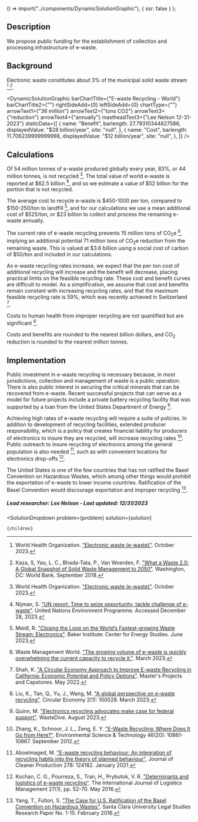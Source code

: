 
  () => import("../components/DynamicSolutionGraphic"),
  { ssr: false }
);


## Description
We propose public funding for the establishment of collection and processing infrastructure of e-waste.

## Background
Electronic waste constitutes about 3% of the municipal solid waste stream [^"6"],[^"7"].

<DynamicSolutionGraphic
  barChartTitle={"E-waste Recycling - World"}
  barChartTitle2={""}
  rightSideAdd={0}
  leftSideAdd={0}
  chartType={""}
  arrowText1={"36 million"}
  arrowText2={"tons CO2"}
  arrowText3={"reduction"}
  arrowText4={"annually"}
  mastheadText3={"Lee Nelson 12-31-2023"}
 staticData={[
    {
     name: "Benefit",
      barlength: 27.79310344827586,
      displayedValue: "$28 billion/year",
      site: "null",
    },
    {
      name: "Cost",
      barlength: 11.706239999999998,
      displayedValue: "$12 billion/year",
      site: "null",
    },
  ]}
/>

## Calculations
Of 54 million tonnes of e-waste produced globally every year, 83%, or 44 million tonnes, is not recycled [^"6"]. The total value of world e-waste is reported at $62.5 billion [^"3"], and so we estimate a value of $52 billion for the portion that is not recycled.

The average cost to recycle e-waste is $450-1000 per ton, compared to $150-250/ton to landfill [^”5”], and for our calculations we use a mean additional cost of $525/ton, or $23 billion to collect and process the remaining e-waste annually.

The current rate of e-waste recycling prevents 15 million tons of CO<sub>2</sub>e [^”4”], implying an additional potential 71 million tons of CO<sub>2</sub>e reduction from the remaining waste. This is valued at $3.6 billion using a social cost of carbon of $50/ton and included in our calculations.

As e-waste recycling rates increase, we expect that the per-ton cost of additional recycling will increase and the benefit will decrease, placing practical limits on the feasible recycling rate. These cost and benefit curves are difficult to model. As a simplification, we assume that cost and benefits remain constant with increasing recycling rates, and that the maximum feasible recycling rate is 59%, which was recently achieved in Switzerland [^"8"].

Costs to human health from improper recycling are not quantified but are significant [^"10"].

Costs and benefits are rounded to the nearest billion dollars, and CO<sub>2</sub> reduction is rounded to the nearest million tonnes.

## Implementation

Public investment in e-waste recycling is necessary because, in most jurisdictions, collection and management of waste is a public operation. There is also public interest in securing the critical minerals that can be recovered from e-waste. Recent successful projects that can serve as a model for future projects include a private battery recycling facility that was supported by a loan from the United States Department of Energy [^"14"].

Achieving high rates of e-waste recycling will require a suite of policies. In addition to development of recycling facilities, extended producer responsibility, which is a policy that creates financial liability for producers of electronics to insure they are recycled, will increase recycling rates [^"9"]. Public outreach to insure recycling of electronics among the general population is also needed [^"11"], such as with convenient locations for electronics drop-offs [^"12"].

The United States is one of the few countries that has not ratified the Basel Convention on Hazardous Wastes, which among other things would prohibit the exportation of e-waste to lower income countries. Ratification of the Basel Convention would discourage exportation and improper recycling [^"13"].

##### Lead researcher: Lee Nelson - Last updated: 12/31/2023

[^”1”]: Kang, H., Schoenung, J. ["Electronic waste recycling: A review of U.S. infrastructure and technology options"](https://doi.org/10.1016/j.resconrec.2005.06.001). Resources Conservation and Recycling. December 2005.

[^”2”]: World Economic Forum. ["The enormous opportunity of e-waste recycling"](https://www.weforum.org/agenda/2023/03/the-enormous-opportunity-of-e-waste-recycling/). March 2023.

[^"3"]: Nijman, S. ["UN report: Time to seize opportunity, tackle challenge of e-waste"]( https://www.unep.org/news-and-stories/press-release/un-report-time-seize-opportunity-tackle-challenge-e-waste). United Nations Environment Programme. Accessed December 28, 2023.

[^”4”]: Waste Management World. ["The growing volume of e-waste is quickly overwhelming the current capacity to recycle it."](https://waste-management-world.com/resource-use/e-waste-recycling/). March 2023.

[^”5”]: Meidl, R. ["Closing the Loop on the World’s Fastest-growing Waste Stream: Electronics"](https://www.bakerinstitute.org/research/closing-loop-worlds-fastest-growing-waste-stream-electronics). Baker Institute: Center for Energy Studies. June 2023.

[^"6"]: World Health Organization. ["Electronic waste (e-waste)"](https://www.who.int/news-room/fact-sheets/detail/electronic-waste-(e-waste)). October 2023.

[^"7"]: Kaza, S, Yao, L. C., Bhada-Tata, P., Van Woerden, F. ["What a Waste 2.0: A Global Snapshot of Solid Waste Management to 2050"](https://datatopics.worldbank.org/what-a-waste/trends_in_solid_waste_management.html). Washington, DC: World Bank. September 2018.

[^"8"]: Shah, K. ["A Circular Economy Approach to Improve E-waste Recycling in California: Economic Potential and Policy Options"](https://repository.usfca.edu/cgi/viewcontent.cgi?article=2840&context=capstone). Master's Projects and Capstones. May 2022.

[^"9"]: Zhang, K., Schnoor, J. L., Zeng, E. Y. ["E-Waste Recycling: Where Does It Go from Here?"](https://pubs.acs.org/doi/full/10.1021/es303166s). Environmental Science & Technology 46(20): 10861-10867. September 2012.

[^"10"]: Liu, K., Tan, Q., Yu, J., Wang, M. ["A global perspective on e-waste recycling"](https://www.sciencedirect.com/science/article/pii/S2773167723000055). Circular Economy 2(1): 100028. March 2023.

[^"11"]: Aboelmaged, M. ["E-waste recycling behaviour: An integration of recycling habits into the theory of planned behaviour"](https://www.sciencedirect.com/science/article/abs/pii/S095965262034227X). Journal of Cleaner Production 278: 124182. January 2021.

[^"12"]: Kochan, C. G., Pourreza, S., Tran, H., Prybutok, V. R. ["Determinants and logistics of e-waste recycling"](https://www.emerald.com/insight/content/doi/10.1108/IJLM-02-2014-0021/full/html). The International Journal of Logistics Management 27(1), pp. 52-70. May 2016.

[^"13"]: Yang, T., Fulton, S. ["The Case for U.S. Ratification of the Basel Convention on Hazardous Wastes"](https://papers.ssrn.com/sol3/papers.cfm?abstract_id=2688173). Santa Clara University Legal Studies Research Paper No. 1-15. February 2016.

[^"14"]: Quinn, M. ["Electronics recycling advocates make case for federal support"](https://www.wastedive.com/news/electronics-recycling-advocates-make-economic-case-for-national-improvement/689728/). WasteDive. August 2023.

  <SolutionDropdown 
    problem={problem} 
    solution={solution}
  >
    {children}
  </SolutionDropdown>